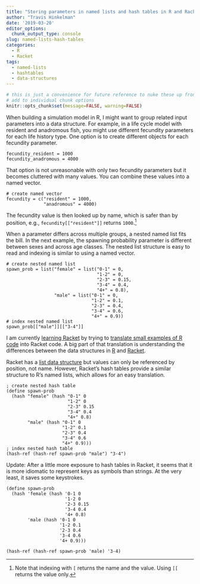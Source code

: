 ```yaml
---
title: "Storing parameters in named lists and hash tables in R and Racket"
author: "Travis Hinkelman"
date: '2019-03-20'
editor_options:
  chunk_output_type: console
slug: named-lists-hash-tables
categories:
  - R
  - Racket
tags:
  - named-lists
  - hashtables
  - data-structures
---
```

```r
# this is just a convenience for future reference to nuke these up front vs
# add to individual chunk options
knitr::opts_chunk$set(message=FALSE, warning=FALSE)
```

When building a simulation model in R, I might want to group related input parameters into a data structure. For example, in a life cycle model with resident and anadromous fish, you might use different fecundity parameters for each life history type. One option is to create different objects for each fecundity parameter.

```
fecundity_resident = 1000
fecundity_anadromous = 4000
```

That option is not unreasonable with only two fecundity parameters but it becomes cluttered with many values. You can combine these values into a named vector.

```
# create named vector
fecundity = c("resident" = 1000,
              "anadromous" = 4000)
```

The fecundity value is then looked up by name, which is safer than by position, e.g., `fecundity[["resident"]]` returns `1000`.^[Note that indexing with `[` returns the name and the value. Using `[[` returns the value only.]

When a parameter differs across multiple groups, a nested named list fits the bill. In the next example, the spawning probability parameter is different between sexes and across age classes. The nested list structure is easy to read and indexing is similar to using a named vector.

```
# create nested named list
spawn_prob = list("female" = list("0-1" = 0, 
                                  "1-2" = 0,
                                  "2-3" = 0.15,
                                  "3-4" = 0.4,
                                  "4+" = 0.8),
                  "male" = list("0-1" = 0, 
                                "1-2" = 0.1,
                                "2-3" = 0.4,
                                "3-4" = 0.6,
                                "4+" = 0.9))
# index nested named list
spawn_prob[["male"]][["3-4"]]
```

I am currently [learning Racket](/post/programming-horizons/) by trying to [translate small examples of R code](/post/for-loop-r-racket) into Racket code. A big part of that translation is understanding the differences between the data structures in [R](http://adv-r.had.co.nz/Data-structures.html) and [Racket](https://beautifulracket.com/explainer/data-structures.html). 

Racket has a [list data structure](https://docs.racket-lang.org/reference/pairs.html) but values can only be referenced by position, not name. However, Racket's hash tables provide a similar structure to R's named lists, which allows for an easy translation. 

```
; create nested hash table
(define spawn-prob
  (hash "female" (hash "0-1" 0
                       "1-2" 0
                       "2-3" 0.15
                       "3-4" 0.4
                       "4+" 0.8)
        "male" (hash "0-1" 0
                     "1-2" 0.1
                     "2-3" 0.4
                     "3-4" 0.6
                     "4+" 0.9)))
; index nested hash table
(hash-ref (hash-ref spawn-prob "male") "3-4")
```

Update: After a little more exposure to hash tables in Racket, it seems that it is more idiomatic to represent keys as symbols than strings. At the very least, it saves some keystrokes. 

```
(define spawn-prob
  (hash 'female (hash '0-1 0
                      '1-2 0
                      '2-3 0.15
                      '3-4 0.4
                      '4+ 0.8)
        'male (hash '0-1 0
                    '1-2 0.1
                    '2-3 0.4
                    '3-4 0.6
                    '4+ 0.9)))

(hash-ref (hash-ref spawn-prob 'male) '3-4)
```

